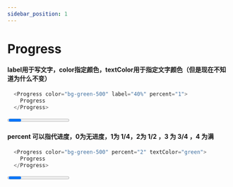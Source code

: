```yaml
---
sidebar_position: 1
---
```



# Progress

#### label用于写文字，color指定颜色，textColor用于指定文字颜色（但是现在不知道为什么不变）

```js
  <Progress color="bg-green-500" label="40%" percent="1">
    Progress
  </Progress>
```

<DemoBlock>
  <Progress color="bg-green-500" label="40%" percent="1">
    Progress
  </Progress>
</DemoBlock>


#### percent 可以指代进度，0为无进度，1为 1/4，2为 1/2 ，3 为 3/4 ，4 为满

```js
  <Progress color="bg-green-500" percent="2" textColor="green">
    Progress
  </Progress>
```

<DemoBlock>
  <Progress color="bg-green-500" percent="3" label="40%">
    Progress
  </Progress>
</DemoBlock>


